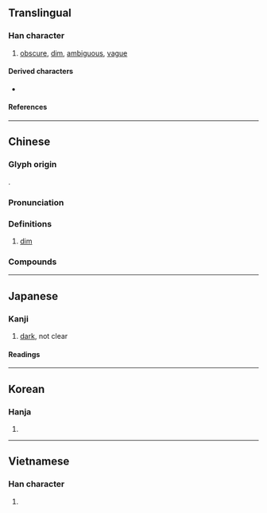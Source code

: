 {{also|暧}}
{{character info/new}}
==Translingual==

===Han character===
{{Han char|rn=72|rad=日|as=13|sn=17|four=62047|canj=ABBE|ids=⿰日愛}}

# [[obscure]], [[dim]], [[ambiguous]], [[vague]]

====Derived characters====
* {{l|mul|[[𭌥]]}}

====References====
{{Han ref|kx=0500.380|dkj=14206|dj=0871.040|hdz=21538.170|uh=66D6}}

----

==Chinese==
{{zh-forms|s=暧}}

===Glyph origin===
{{Han etym}}
{{Han compound|日|愛|t1=sun|ls=psc|c1=s|c2=p}}.

===Pronunciation===
{{zh-pron
|m=ài
|c=oi2,oi3
|mc=y
|oc=y
|ma=
|cat=a
}}

===Definitions===
{{zh-hanzi}}

# {{lb|zh|literary|of [[daylight]]}} [[dim]]

===Compounds===
{{zh-der|曖昧}}

----

==Japanese==

===Kanji===
{{ja-kanji|grade=c|rs=日13}}

# [[dark]], not clear

====Readings====
{{ja-readings
|kanon=あい
|kun=くら-い
}}

----

==Korean==

===Hanja===
{{ko-hanja|애}}

# {{defn|lang=ko|sort=日13}}

----

==Vietnamese==

===Han character===
{{vi-readings|rs=日13|reading=áy}}

# {{defn|lang=vi|sort=日13}}